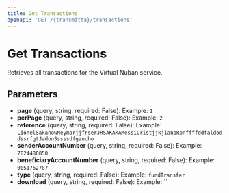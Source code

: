 ```yaml
---
title: Get Transactions
openapi: 'GET /{transmitta}/transactions'
---
```


# Get Transactions

Retrieves all transactions for the Virtual Nuban service.

## Parameters

- **page** (query, string, required: False): Example: `1`
- **perPage** (query, string, required: False): Example: `2`
- **reference** (query, string, required: False): Example: `LionelSakanowNeymarjjfrserJRSAKAKAMessiCristjjkjianoRonffffddfaldoddssrfgtJadonSssssdfgancho`
- **senderAccountNumber** (query, string, required: False): Example: `7824480850`
- **beneficiaryAccountNumber** (query, string, required: False): Example: `0051762787`
- **type** (query, string, required: False): Example: `fundTransfer`
- **download** (query, string, required: False): Example: ``
